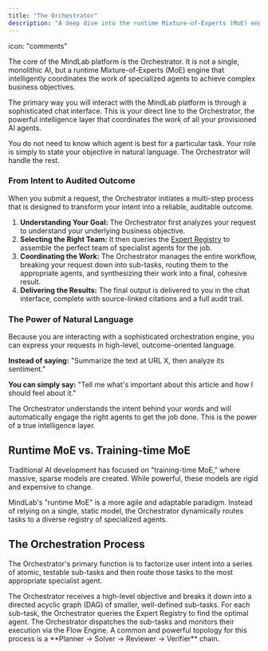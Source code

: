 ```yaml
---
title: "The Orchestrator"
description: "A deep dive into the runtime Mixture-of-Experts (MoE) engine that powers the MindLab platform."
---
```

icon: "comments"

The core of the MindLab platform is the Orchestrator. It is not a single, monolithic AI, but a runtime Mixture-of-Experts (MoE) engine that intelligently coordinates the work of specialized agents to achieve complex business objectives.

The primary way you will interact with the MindLab platform is through a sophisticated chat interface. This is your direct line to the Orchestrator, the powerful intelligence layer that coordinates the work of all your provisioned AI agents.

You do not need to know which agent is best for a particular task. Your role is simply to state your objective in natural language. The Orchestrator will handle the rest.

### From Intent to Audited Outcome

When you submit a request, the Orchestrator initiates a multi-step process that is designed to transform your intent into a reliable, auditable outcome.

1.  **Understanding Your Goal:** The Orchestrator first analyzes your request to understand your underlying business objective.
2.  **Selecting the Right Team:** It then queries the [Expert Registry](/whitepaper/expert-registry-and-skill-graph) to assemble the perfect team of specialist agents for the job.
3.  **Coordinating the Work:** The Orchestrator manages the entire workflow, breaking your request down into sub-tasks, routing them to the appropriate agents, and synthesizing their work into a final, cohesive result.
4.  **Delivering the Results:** The final output is delivered to you in the chat interface, complete with source-linked citations and a full audit trail.

### The Power of Natural Language

Because you are interacting with a sophisticated orchestration engine, you can express your requests in high-level, outcome-oriented language.

**Instead of saying:** "Summarize the text at URL X, then analyze its sentiment."

**You can simply say:** "Tell me what's important about this article and how I should feel about it."

The Orchestrator understands the intent behind your words and will automatically engage the right agents to get the job done. This is the power of a true intelligence layer.

## Runtime MoE vs. Training-time MoE

Traditional AI development has focused on "training-time MoE," where massive, sparse models are created. While powerful, these models are rigid and expensive to change.

MindLab's "runtime MoE" is a more agile and adaptable paradigm. Instead of relying on a single, static model, the Orchestrator dynamically routes tasks to a diverse registry of specialized agents.

## The Orchestration Process

The Orchestrator's primary function is to factorize user intent into a series of atomic, testable sub-tasks and then route those tasks to the most appropriate specialist agent.

<Steps>
  <Step title="Factorization">
    The Orchestrator receives a high-level objective and breaks it down into a directed acyclic graph (DAG) of smaller, well-defined sub-tasks.
  </Step>
  <Step title="Routing">
    For each sub-task, the Orchestrator queries the Expert Registry to find the optimal agent.
  </Step>
  <Step title="Execution">
    The Orchestrator dispatches the sub-tasks and monitors their execution via the Flow Engine.
  </Step>
</Steps>

<Tip>
A common and powerful topology for this process is a **Planner → Solver → Reviewer → Verifier** chain.
</Tip>